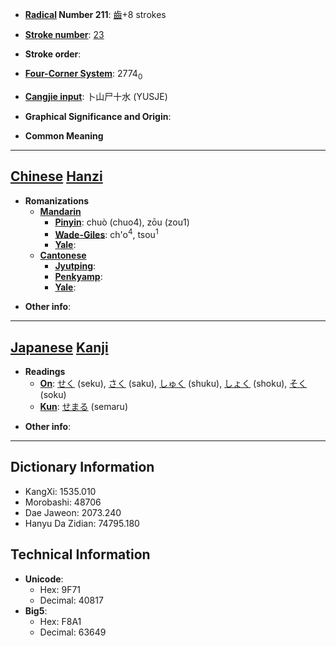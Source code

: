 * '''[[Wiktionary:Chinese radical index| Radical]] Number 211''': [[Wiktionary:Chinese radical index 齒|齒]]+8 strokes

* '''[[Wiktionary:Chinese total strokes index|Stroke number]]''': [[Wiktionary:Chinese total strokes index 23|23]]

* '''Stroke order''': 

* '''[[Wiktionary:Chinese four corner index|Four-Corner System]]''': 2774<sub>0</sub>

* '''[[Wiktionary:Chinese Cangjie index|Cangjie input]]''': 卜山尸十水 (YUSJE)

* '''Graphical Significance and Origin''': 

* '''Common Meaning'''

----

== [[Chinese]] [[Hanzi]] ==

* '''Romanizations'''
** '''[[Mandarin]]'''
*** '''[[Pinyin]]''': chuò (chuo4), zōu (zou1)
*** '''[[Wade-Giles]]''': ch'o<sup>4</sup>, tsou<sup>1</sup>
*** '''[[Yale]]''': 
** '''[[Cantonese]]'''
*** '''[[Jyutping]]''':
*** '''[[Penkyamp]]''': 
*** '''[[Yale]]''': 

* '''Other info''': 

----

== [[Japanese]] [[Kanji]] ==

* '''Readings'''
** '''[[On]]''': [[せく]] (seku), [[さく]] (saku), [[しゅく]] (shuku), [[しょく]] (shoku), [[そく]] (soku)
** '''[[Kun]]''': [[せまる]] (semaru)

* '''Other info''':  

----

== Dictionary Information ==

* KangXi: 1535.010
* Morobashi: 48706
* Dae Jaweon: 2073.240
* Hanyu Da Zidian: 74795.180

== Technical Information ==

* '''Unicode''':
** Hex: 9F71
** Decimal: 40817
* '''Big5''':
** Hex: F8A1
** Decimal: 63649